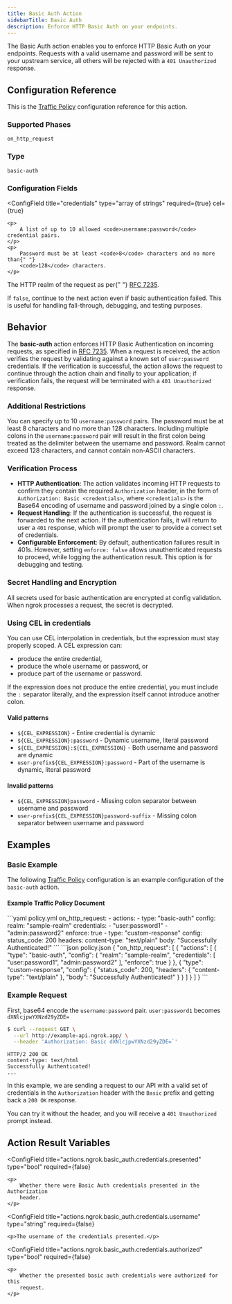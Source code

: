 ```yaml
---
title: Basic Auth Action
sidebarTitle: Basic Auth
description: Enforce HTTP Basic Auth on your endpoints.
---
```



The Basic Auth action enables you to enforce HTTP Basic Auth on your endpoints. Requests with a valid username and password will be sent to
your upstream service, all others will be rejected with a `401 Unauthorized` response.

## Configuration Reference

This is the [Traffic Policy](/traffic-policy/) configuration
reference for this action.

### Supported Phases

`on_http_request`

### Type

`basic-auth`

### Configuration Fields

<ConfigField
	title="credentials"
	type="array of strings"
	required={true}
	cel={true}
>
	<p>
		A list of up to 10 allowed <code>username:password</code> credential pairs.
	</p>
	<p>
		Password must be at least <code>8</code> characters and no more than{" "}
		<code>128</code> characters.
	</p>
</ConfigField>

<ConfigField title="realm" type="string" required={false} defaultValue="ngrok">
	<p>
		The HTTP realm of the request as per{" "}
		<a href="https://datatracker.ietf.org/doc/html/rfc7235">RFC 7235</a>.
	</p>
</ConfigField>

<ConfigField title="enforce" type="bool" required={false} defaultValue="true">
	If <code>false</code>, continue to the next action even if basic
	authentication failed. This is useful for handling fall-through, debugging,
	and testing purposes.
</ConfigField>

## Behavior

The **basic-auth** action enforces HTTP Basic Authentication on incoming requests, as specified
in [RFC 7235](https://datatracker.ietf.org/doc/html/rfc7235). When a request is received, the action
verifies the request by validating against a known set of `user:password` credentials. If the
verification is successful, the action allows the request to continue through the action chain and
finally to your application; if verification fails, the request will be terminated with a
`401 Unauthorized` response.

### Additional Restrictions

You can specify up to 10 `username:password` pairs. The password must be at least
8 characters and no more than 128 characters. Including multiple colons in the `username:password`
pair will result in the first colon being treated as the delimiter between the username and password.
Realm cannot exceed 128 characters, and cannot contain non-ASCII characters.

### Verification Process

- **HTTP Authentication**: The action validates incoming HTTP requests to confirm they contain the required `Authorization` header, in the form of `Authorization: Basic <credentials>`, where `<credentials>` is the Base64 encoding of username and password joined by a single colon `:`.
- **Request Handling**: If the authentication is successful, the request is forwarded to the next action. If the authentication fails, it will return to user a `401` response, which will prompt the user to provide a correct set of credentials.
- **Configurable Enforcement**: By default, authentication failures result in 401s. However, setting `enforce: false` allows unauthenticated requests to proceed, while logging the authentication result. This option is for debugging and testing.

### Secret Handling and Encryption

All secrets used for basic authentication are encrypted at config validation. When ngrok processes a request, the secret is decrypted.

### Using CEL in credentials

You can use CEL interpolation in credentials, but the expression must stay properly scoped. A CEL expression can:

- produce the entire credential,
- produce the whole username or password, or
- produce part of the username or password.

If the expression does not produce the entire credential, you must include the `:` separator literally, and the expression itself cannot introduce another colon.

#### Valid patterns

- `${CEL_EXPRESSION}` - Entire credential is dynamic
- `${CEL_EXPRESSION}:password` - Dynamic username, literal password
- `${CEL_EXPRESSION}:${CEL_EXPRESSION}` - Both username and password are dynamic
- `user-prefix${CEL_EXPRESSION}:password` - Part of the username is dynamic, literal password

#### Invalid patterns

- `${CEL_EXPRESSION}password` - Missing colon separator between username and password
- `user-prefix${CEL_EXPRESSION}password-suffix` - Missing colon separator between username and password

## Examples

### Basic Example

The following [Traffic Policy](/traffic-policy/)
configuration is an example configuration of the `basic-auth` action.

#### Example Traffic Policy Document

<CodeGroup>
```yaml policy.yml
on_http_request:
  - actions:
    - type: "basic-auth"
      config:
        realm: "sample-realm"
        credentials:
          - "user:password1"
          - "admin:password2"
        enforce: true
    - type: "custom-response"
      config:
        status_code: 200
        headers:
          content-type: "text/plain"
        body: "Successfully Authenticated!"
```
```json policy.json
{
  "on_http_request": [
    {
      "actions": [
        {
          "type": "basic-auth",
          "config": {
            "realm": "sample-realm",
            "credentials": [
              "user:password1",
              "admin:password2"
            ],
            "enforce": true
          }
        },
        {
          "type": "custom-response",
          "config": {
            "status_code": 200,
            "headers": {
              "content-type": "text/plain"
            },
            "body": "Successfully Authenticated!"
          }
        }
      ]
    }
  ]
}
```
</CodeGroup>

### Example Request

First, base64 encode the `username:password` pair.
`user:password1` becomes `dXNlcjpwYXNzd29yZDE=`

```bash
$ curl --request GET \
  --url http://example-api.ngrok.app/ \
  --header 'Authorization: Basic dXNlcjpwYXNzd29yZDE=`'
```

```http
HTTP/2 200 OK
content-type: text/html
Successfully Authenticated!
...
```

In this example, we are sending a request to our API with a valid set of credentials in
the `Authorization` header with the `Basic` prefix and getting back a `200 OK`
response.

You can try it without the header, and you will receive a `401 Unauthorized` prompt
instead.

## Action Result Variables

<ActionVariablesDescription />

<ConfigField
	title="actions.ngrok.basic_auth.credentials.presented"
	type="bool"
	required={false}
>
	<p>
		Whether there were Basic Auth credentials presented in the Authorization
		header.
	</p>
</ConfigField>

<ConfigField
	title="actions.ngrok.basic_auth.credentials.username"
	type="string"
	required={false}
>
	<p>The username of the credentials presented.</p>
</ConfigField>

<ConfigField
	title="actions.ngrok.basic_auth.credentials.authorized"
	type="bool"
	required={false}
>
	<p>
		Whether the presented basic auth credentials were authorized for this
		request.
	</p>
</ConfigField>
